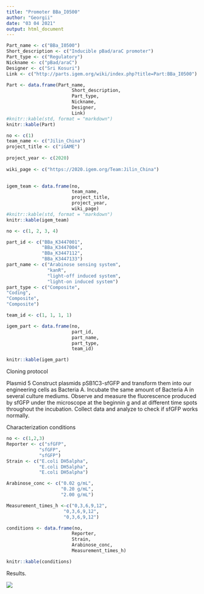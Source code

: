 ```yaml
---
title: "Promoter BBa_I0500"
author: "Georgii"
date: "03 04 2021"
output: html_document
---
```


```r

Part_name <- c("BBa_I0500")
Short_description <- c("Inducible pBad/araC promoter")
Part_type <- c("Regulatory")
Nickname <- c("pBad/araC")
Designer <- c("Sri Kosuri")
Link <- c("http://parts.igem.org/wiki/index.php?title=Part:BBa_I0500")

Part <- data.frame(Part_name, 
                        Short_description, 
                        Part_type, 
                        Nickname, 
                        Designer,
                        Link)
#knitr::kable(std, format = "markdown")
knitr::kable(Part)

```

```r

no <- c(1)
team_name <- c("Jilin_China")
project_title <- c("iGAME")
                
project_year <- c(2020) 
                  
wiki_page <- c("https://2020.igem.org/Team:Jilin_China")
 

igem_team <- data.frame(no, 
                        team_name, 
                        project_title, 
                        project_year, 
                        wiki_page)
#knitr::kable(std, format = "markdown")
knitr::kable(igem_team)

```

```r
no <- c(1, 2, 3, 4)

part_id <- c("BBa_K3447001", 
             "BBa_K3447004",
             "BBa_K3447112",
             "BBa_K3447133")
part_name <- c("Arabinose sensing system",
               "kanR",
               "light-off induced system",
               "light-on induced system")
part_type <- c("Composite",
"Coding",
"Composite",
"Composite")

team_id <- c(1, 1, 1, 1)

igem_part <- data.frame(no,
                        part_id, 
                        part_name,
                        part_type, 
                        team_id)

knitr::kable(igem_part)
```

Cloning protocol

Plasmid 5 Construct plasmids pSB1C3-sfGFP and transform them into our engineering cells as Bacteria A. Incubate the same amount of Bacteria A in several culture mediums. Observe and measure the fluorescence produced by sfGFP under the microscope at the beginnin g and at different time spots throughout the incubation. Collect data and analyze to check if sfGFP works normally.

Characterization conditions

```r
no <- c(1,2,3)
Reporter <- c("sfGFP",
            "sfGFP",
            "sfGFP")
Strain <- c("E.coli DH5alpha",
            "E.coli DH5alpha",
            "E.coli DH5alpha")

Arabinose_conc <- c("0.02 g/mL",
                    "0.20 g/mL",
                    "2.00 g/mL")

Measurement_times_h <-c("0,3,6,9,12",
                     "0,3,6,9,12",
                     "0,3,6,9,12")

conditions <- data.frame(no,
                        Reporter,
                        Strain, 
                        Arabinose_conc,
                        Measurement_times_h)

knitr::kable(conditions)
```

Results.

![](Screenshot%202021-04-04%20175747.jpg)

